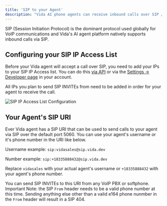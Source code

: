 ```yaml
---
title: 'SIP to your Agent'
description: "Vida AI phone agents can receive inbound calls over SIP / VoIP."
---
```


SIP (Session Initiation Protocol) is the dominant protocol used globally for VoIP communications and Vida's AI agent platform natively supports inbound calls via SIP.

## Configuring your SIP IP Access List

Before your Vida agent will accept a call over SIP, you need to add your IPs to your SIP IP Access list. You can do this [via API](/api-reference/sip/list-sip-ip-whitelist) or via the [Settings -> Developer page](https://vida.io/app/inbox?filter=priority\&settings=true\&showOrgSettings=true\&settingsTab=developers) in your account.

All IPs you plan to send SIP INVITEs from need to be added in order for your agent to receive the call.

![SIP IP Access List Configuration](https://vidapublic.s3.us-east-2.amazonaws.com/vida-sip-access-list.png "This is an image of the SIP IP Access list configuration page in settings.")

## Your Agent's SIP URI

Ever Vida agent has a SIP URI that can be used to send calls to your agent via SIP over the default port 5060. You can use your agent's username or it's phone number in the URI like below.

Username example: `sip:vidasales@sip.vida.dev`

Number example: `sip:+18335888432@sip.vida.dev`

Replace `vidasales` with your actual agent's username or `+18335888432` with your agent's phone number.

You can send SIP INVITEs to this URI from any VoIP PBX or softphone. Important Note: the SIP `From` header needs to be a valid phone number at this time. Sending anything else other than a valid e164 phone nunmber in the `From` header will result in a SIP 404.